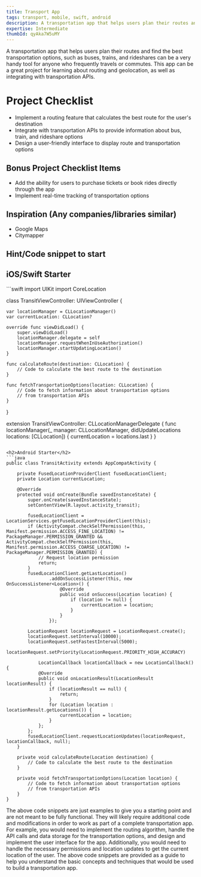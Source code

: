 ```yaml
---
title: Transport App
tags: transport, mobile, swift, android
description: A transportation app that helps users plan their routes and find the best transportation options such as buses, trains, and rideshares.
expertise: Intermediate
thumbId: qyAka7W5uMY
---
```


A transportation app that helps users plan their routes and find the best transportation options, such as buses, trains, and rideshares can be a very handy tool for anyone who frequently travels or commutes. This app can be a great project for learning about routing and geolocation, as well as integrating with transportation APIs.

<h1>Project Checklist</h1>
<ul>
<li>Implement a routing feature that calculates the best route for the user's destination</li>
<li>Integrate with transportation APIs to provide information about bus, train, and rideshare options</li>
<li>Design a user-friendly interface to display route and transportation options</li>
</ul>

<h2>Bonus Project Checklist Items</h2>
<ul>
<li>Add the ability for users to purchase tickets or book rides directly through the app</li>
<li>Implement real-time tracking of transportation options</li>
</ul>

<h2>Inspiration (Any companies/libraries similar)</h2>
<ul>
<li>Google Maps</li>
<li>Citymapper</li>
</ul>

<h2>Hint/Code snippet to start</h2>
<h2>iOS/Swift Starter</h2>
```swift
import UIKit
import CoreLocation

class TransitViewController: UIViewController {

    var locationManager = CLLocationManager()
    var currentLocation: CLLocation?

    override func viewDidLoad() {
        super.viewDidLoad()
        locationManager.delegate = self
        locationManager.requestWhenInUseAuthorization()
        locationManager.startUpdatingLocation()
    }

    func calculateRoute(destination: CLLocation) {
        // Code to calculate the best route to the destination
    }

    func fetchTransportationOptions(location: CLLocation) {
        // Code to fetch information about transportation options
        // from transportation APIs
    }
}

extension TransitViewController: CLLocationManagerDelegate {
    func locationManager(_ manager: CLLocationManager, didUpdateLocations locations: [CLLocation]) {
        currentLocation = locations.last
    }
}
```

<h2>Android Starter</h2>
```java
public class TransitActivity extends AppCompatActivity {

    private FusedLocationProviderClient fusedLocationClient;
    private Location currentLocation;

    @Override
    protected void onCreate(Bundle savedInstanceState) {
        super.onCreate(savedInstanceState);
        setContentView(R.layout.activity_transit);

        fusedLocationClient = LocationServices.getFusedLocationProviderClient(this);
        if (ActivityCompat.checkSelfPermission(this, Manifest.permission.ACCESS_FINE_LOCATION) != PackageManager.PERMISSION_GRANTED && ActivityCompat.checkSelfPermission(this, Manifest.permission.ACCESS_COARSE_LOCATION) != PackageManager.PERMISSION_GRANTED) {
            // Request location permission
            return;
        }
        fusedLocationClient.getLastLocation()
                .addOnSuccessListener(this, new OnSuccessListener<Location>() {
                    @Override
                    public void onSuccess(Location location) {
                        if (location != null) {
                            currentLocation = location;
                        }
                    }
                });

        LocationRequest locationRequest = LocationRequest.create();
        locationRequest.setInterval(10000);
        locationRequest.setFastestInterval(5000);
        locationRequest.setPriority(LocationRequest.PRIORITY_HIGH_ACCURACY)

            LocationCallback locationCallback = new LocationCallback() {
            @Override
            public void onLocationResult(LocationResult locationResult) {
                if (locationResult == null) {
                    return;
                }
                for (Location location : locationResult.getLocations()) {
                    currentLocation = location;
                }
            };
        };
        fusedLocationClient.requestLocationUpdates(locationRequest, locationCallback, null);
    }

    private void calculateRoute(Location destination) {
        // Code to calculate the best route to the destination
    }

    private void fetchTransportationOptions(Location location) {
        // Code to fetch information about transportation options
        // from transportation APIs
    }
}

```

The above code snippets are just examples to give you a starting point and are not meant to be fully functional. They will likely require additional code and modifications in order to work as part of a complete transportation app. For example, you would need to implement the routing algorithm, handle the API calls and data storage for the transportation options, and design and implement the user interface for the app. Additionally, you would need to handle the necessary permissions and location updates to get the current location of the user. The above code snippets are provided as a guide to help you understand the basic concepts and techniques that would be used to build a transportation app.
